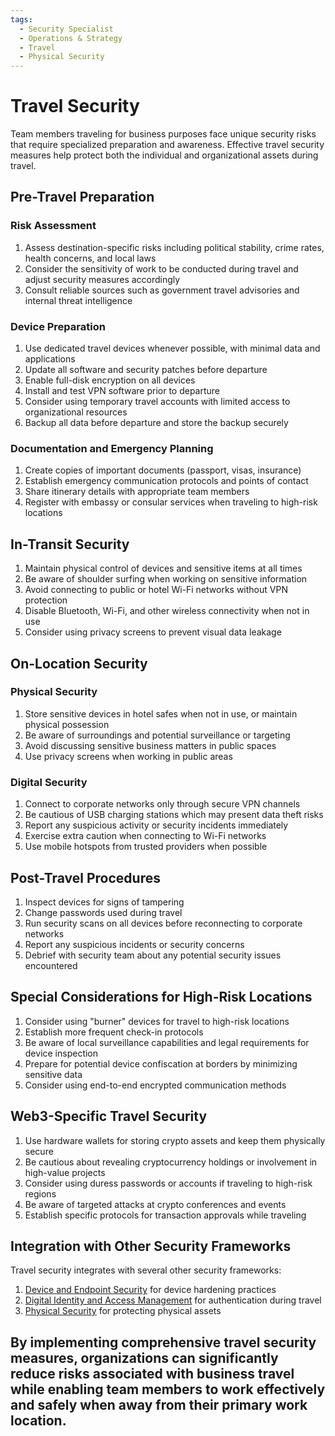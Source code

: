 ```yaml
---
tags:
  - Security Specialist
  - Operations & Strategy
  - Travel
  - Physical Security
---
```




<TagProvider>
<TagFilter />


# Travel Security

<TagList tags={frontmatter.tags} />
<AttributionList contributors={frontmatter.contributors} />

Team members traveling for business purposes face unique security risks that require specialized preparation and awareness. Effective travel security measures help protect both the individual and organizational assets during travel.

## Pre-Travel Preparation

### Risk Assessment

1. Assess destination-specific risks including political stability, crime rates, health concerns, and local laws
2. Consider the sensitivity of work to be conducted during travel and adjust security measures accordingly
3. Consult reliable sources such as government travel advisories and internal threat intelligence

### Device Preparation

1. Use dedicated travel devices whenever possible, with minimal data and applications
2. Update all software and security patches before departure
3. Enable full-disk encryption on all devices
4. Install and test VPN software prior to departure
5. Consider using temporary travel accounts with limited access to organizational resources
6. Backup all data before departure and store the backup securely

### Documentation and Emergency Planning

1. Create copies of important documents (passport, visas, insurance)
2. Establish emergency communication protocols and points of contact
3. Share itinerary details with appropriate team members
4. Register with embassy or consular services when traveling to high-risk locations

## In-Transit Security

1. Maintain physical control of devices and sensitive items at all times
2. Be aware of shoulder surfing when working on sensitive information
3. Avoid connecting to public or hotel Wi-Fi networks without VPN protection
4. Disable Bluetooth, Wi-Fi, and other wireless connectivity when not in use
5. Consider using privacy screens to prevent visual data leakage

## On-Location Security

### Physical Security

1. Store sensitive devices in hotel safes when not in use, or maintain physical possession
2. Be aware of surroundings and potential surveillance or targeting
3. Avoid discussing sensitive business matters in public spaces
4. Use privacy screens when working in public areas

### Digital Security

1. Connect to corporate networks only through secure VPN channels
2. Be cautious of USB charging stations which may present data theft risks
3. Report any suspicious activity or security incidents immediately
4. Exercise extra caution when connecting to Wi-Fi networks
5. Use mobile hotspots from trusted providers when possible

## Post-Travel Procedures

1. Inspect devices for signs of tampering
2. Change passwords used during travel
3. Run security scans on all devices before reconnecting to corporate networks
4. Report any suspicious incidents or security concerns
5. Debrief with security team about any potential security issues encountered

## Special Considerations for High-Risk Locations

1. Consider using "burner" devices for travel to high-risk locations
2. Establish more frequent check-in protocols
3. Be aware of local surveillance capabilities and legal requirements for device inspection
4. Prepare for potential device confiscation at borders by minimizing sensitive data
5. Consider using end-to-end encrypted communication methods

## Web3-Specific Travel Security

1. Use hardware wallets for storing crypto assets and keep them physically secure
2. Be cautious about revealing cryptocurrency holdings or involvement in high-value projects
3. Consider using duress passwords or accounts if traveling to high-risk regions
4. Be aware of targeted attacks at crypto conferences and events
5. Establish specific protocols for transaction approvals while traveling

## Integration with Other Security Frameworks

Travel security integrates with several other security frameworks:

1. [Device and Endpoint Security](/opsec/old/device-endpoint-security/overview) for device hardening practices
2. [Digital Identity and Access Management](/opsec/old/digital-identity-access/overview) for authentication during travel
3. [Physical Security](/opsec/old/physical-security/overview) for protecting physical assets

By implementing comprehensive travel security measures, organizations can significantly reduce risks associated with business travel while enabling team members to work effectively and safely when away from their primary work location.
---

</TagProvider>
<ContributeFooter />
